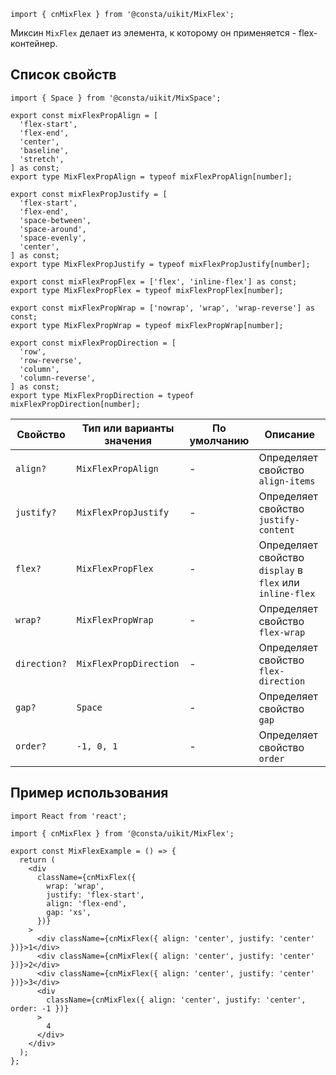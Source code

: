 
```tsx
import { cnMixFlex } from '@consta/uikit/MixFlex';
```

Миксин `MixFlex` делает из элемента, к которому он применяется - flex-контейнер.

## Список свойств

```tsx
import { Space } from '@consta/uikit/MixSpace';

export const mixFlexPropAlign = [
  'flex-start',
  'flex-end',
  'center',
  'baseline',
  'stretch',
] as const;
export type MixFlexPropAlign = typeof mixFlexPropAlign[number];

export const mixFlexPropJustify = [
  'flex-start',
  'flex-end',
  'space-between',
  'space-around',
  'space-evenly',
  'center',
] as const;
export type MixFlexPropJustify = typeof mixFlexPropJustify[number];

export const mixFlexPropFlex = ['flex', 'inline-flex'] as const;
export type MixFlexPropFlex = typeof mixFlexPropFlex[number];

export const mixFlexPropWrap = ['nowrap', 'wrap', 'wrap-reverse'] as const;
export type MixFlexPropWrap = typeof mixFlexPropWrap[number];

export const mixFlexPropDirection = [
  'row',
  'row-reverse',
  'column',
  'column-reverse',
] as const;
export type MixFlexPropDirection = typeof mixFlexPropDirection[number];
```

| Свойство     | Тип или варианты значения | По умолчанию | Описание                                                 |
| ------------ | ------------------------- | ------------ | -------------------------------------------------------- |
| `align?`     | `MixFlexPropAlign`        | -            | Определяет свойство `align-items`                        |
| `justify?`   | `MixFlexPropJustify`      | -            | Определяет свойство `justify-content`                    |
| `flex?`      | `MixFlexPropFlex`         | -            | Определяет свойство `display` в `flex` или `inline-flex` |
| `wrap?`      | `MixFlexPropWrap`         | -            | Определяет свойство `flex-wrap`                          |
| `direction?` | `MixFlexPropDirection`    | -            | Определяет свойство `flex-direction`                     |
| `gap?`       | `Space`                   | -            | Определяет свойство `gap`                                |
| `order?`     | `-1, 0, 1`                | -            | Определяет свойство `order`                              |

## Пример использования

```tsx
import React from 'react';

import { cnMixFlex } from '@consta/uikit/MixFlex';

export const MixFlexExample = () => {
  return (
    <div
      className={cnMixFlex({
        wrap: 'wrap',
        justify: 'flex-start',
        align: 'flex-end',
        gap: 'xs',
      })}
    >
      <div className={cnMixFlex({ align: 'center', justify: 'center' })}>1</div>
      <div className={cnMixFlex({ align: 'center', justify: 'center' })}>2</div>
      <div className={cnMixFlex({ align: 'center', justify: 'center' })}>3</div>
      <div
        className={cnMixFlex({ align: 'center', justify: 'center', order: -1 })}
      >
        4
      </div>
    </div>
  );
};
```

<MixFlexExample />
